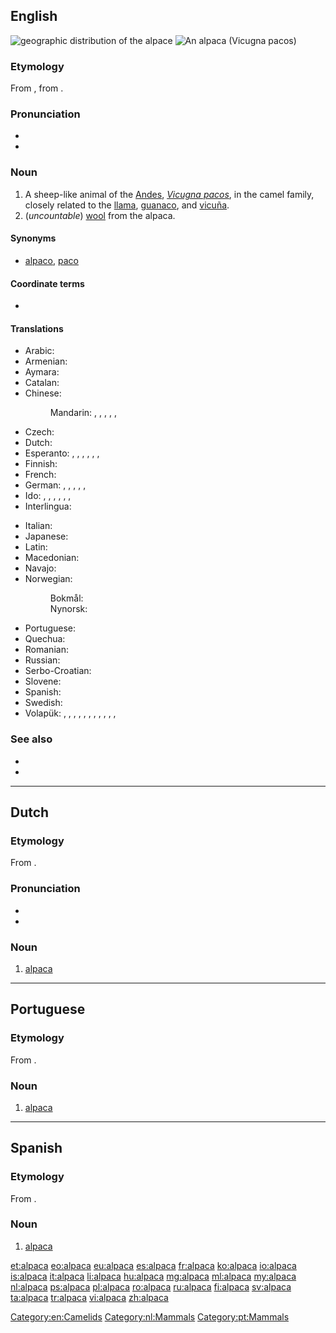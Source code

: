 {{also|Alpacca|alpacca}}
==English==
[[File:Leefgebied alpaca.JPG|thumb|geographic distribution<br>of the '''alpace''']]
[[Image:Alpaka 33444.jpg|thumb|An '''alpaca''' (''Vicugna pacos'')]]

===Etymology===
From {{etyl|es|en}}, from {{etyl|ay|en}} {{term|allpaqa|lang=ay}}.

===Pronunciation===
* {{IPA|/ælˈpækə/}}
* {{rhymes|ækə}}

===Noun===
{{en-noun|alpaca|alpacas}}

# A sheep-like animal of the [[Andes]], ''[[Vicugna pacos]]'', in the camel family, closely related to the [[llama]], [[guanaco]], and [[vicuña]].
# (''uncountable'') [[wool]] from the alpaca.

====Synonyms====
* [[alpaco]], [[paco]] {{qualifier|archaic}}

====Coordinate terms====
* {{list:camelids/en}}

====Translations====
{{trans-top|camelid animal of the Andes}}
* Arabic: {{t|ar|ألبكة|f|tr=’albaka}}
* Armenian: {{t|hy|ալպակա|tr=alpaka}}
* Aymara: {{t|ay|allpaqa}}
* Catalan: {{t|ca|alpaca|m}}
* Chinese:
*: Mandarin: {{t|cmn|羊駝|sc=Hani}}, {{t+|cmn|羊驼|tr=yángtuó|sc=Hani}}, {{t|cmn|美洲駝|sc=Hani}}, {{t|cmn|美洲驼|tr=Měizhōu tuó|sc=Hani}}, {{t|cmn|無峰駝|sc=Hani}}, {{t|cmn|无峰驼|tr=wúfēngtuó|sc=Hani}}
* Czech: {{t|cs|alpaka|f}}
* Dutch: {{t+|nl|alpaca|m}}
* Esperanto: {{qualifier|♂♀}} {{t|eo|alpako}}, {{qualifier|♂}} {{t|eo|viralpako}}, {{qualifier|♀}} {{t|eo|alpakino}}, {{qualifier|♂♀ offspring}} {{t|eo|alpakido}}, {{qualifier|♂ offspring}} {{t|eo|viralpakido}}, {{qualifier|♀ offspring}} {{t|eo|alpakidino}}, {{qualifier|collective ♂♀}} {{t|eo|alpakaro}}
* Finnish: {{t+|fi|alpakka}}
* French: {{t+|fr|alpaga|m}}
* German: {{qualifier|♂♀}} {{t+|de|Alpaka|n}}, {{t|de|Alpakahengst|m}}, {{t|de|Alpakastute|f}}, {{qualifier|♂ offspring}} {{t|de|Alpakahengstfohlen|n}}, {{qualifier|♀ offspring}} {{t|de|Alpakastutenfohlen|n}}, {{qualifier|castrated ♂}} {{t|de|Alpakawallach|m}}
* Ido: {{qualifier|♂♀}} {{t+|io|alpako}}, {{qualifier|♂}} {{t|io|alpakulo}}, {{qualifier|♀}} {{t|io|alpakino}}, {{qualifier|♂♀ offspring}} {{t|io|alpakyuno}}, {{qualifier|♂ offspring}} {{t|io|alpakyunulo}}, {{qualifier|♀ offspring}} {{t|io|alpakyunino}}, {{qualifier|collective ♂♀}} {{t|io|alpakaro}}
* Interlingua: {{t|ia|alpaca}}
{{trans-mid}}
* Italian: {{t+|it|alpaca|m}}
* Japanese: {{t|ja|アルパカ|tr=arupaka|sc=Jpan}}
* Latin: {{t|la|Lama pacos}}
* Macedonian: {{t|mk|алпака|f|tr=álpaka|sc=Cyrl}}
* Navajo: {{t|nv|Shádiʼááhdę́ę́ʼ tłʼízíʼilí}}
* Norwegian: 
*: Bokmål: {{t|nb|alpakka|m}}
*: Nynorsk: {{t|nn|alpakka|m}}
* Portuguese: {{t|pt|alpaca|f}}
* Quechua: {{t|qu|allpaqa}}
* Romanian: {{t+|ro|alpaca|f}}
* Russian: {{t+|ru|альпака|m|f|tr=al'páka}}
* Serbo-Croatian: {{t|sh|alpaka|f}}
* Slovene: {{t+|sl|alpaka|f}}
* Spanish: {{t|es|alpaca|f}}
* Swedish: {{t+|sv|alpacka|c}}
* Volapük: {{qualifier|♂♀}} {{t|vo|läpak}}, {{qualifier|♂}} {{t|vo|hiläpak}}, {{qualifier|castrated ♂}} {{t|vo|holäpak}}, {{qualifier|♀}} {{t|vo|jiläpak}}, {{qualifier|spayed, neutered ♀}} {{t|vo|joläpak}}, {{qualifier|♂♀ offspring}} {{t|vo|läpakül}}, {{qualifier|♂ offspring}} {{t|vo|hiläpakül}}, {{qualifier|castrated ♂ offspring}} {{t|vo|holäpakül}}, {{qualifier|♀ offspring}} {{t|vo|jiläpakül}}, {{qualifier|spayed ♀ offspring}} {{t|vo|joläpakül}}, {{qualifier|diminutive ♂♀}} {{t|vo|läpakil}}, {{qualifier|collective ♂♀}} {{t|vo|läpakem}}
{{trans-bottom}}

===See also===
* {{pedia}}
* {{specieslite|Vicugna pacos}}

[[Category:en:Camelids]]

----

==Dutch==

===Etymology===
From {{etyl|ay|nl}} {{term|allpaqa|lang=ay}}.

===Pronunciation===
* {{audio|Nl-alpaca.ogg|audio|lang=nl}}
* {{hyphenation|al|pa|ca|lang=nl}}

===Noun===
{{nl-noun|m|-'s|alpacaatje}}

# [[#English|alpaca]]

[[Category:nl:Mammals]]

----

==Portuguese==

===Etymology===
From {{etyl|ay|pt}} {{term|allpaca|lang=ay}}.

===Noun===
{{pt-noun|f}}

# [[#English|alpaca]]

[[Category:pt:Mammals]]

----

==Spanish==
===Etymology===
From {{etyl|ay|es}} {{term|allpaqa|lang=ay}}.

===Noun===
{{es-noun|f}}

# [[alpaca#English|alpaca]]

[[et:alpaca]]
[[eo:alpaca]]
[[eu:alpaca]]
[[es:alpaca]]
[[fr:alpaca]]
[[ko:alpaca]]
[[io:alpaca]]
[[is:alpaca]]
[[it:alpaca]]
[[li:alpaca]]
[[hu:alpaca]]
[[mg:alpaca]]
[[ml:alpaca]]
[[my:alpaca]]
[[nl:alpaca]]
[[ps:alpaca]]
[[pl:alpaca]]
[[ro:alpaca]]
[[ru:alpaca]]
[[fi:alpaca]]
[[sv:alpaca]]
[[ta:alpaca]]
[[tr:alpaca]]
[[vi:alpaca]]
[[zh:alpaca]]